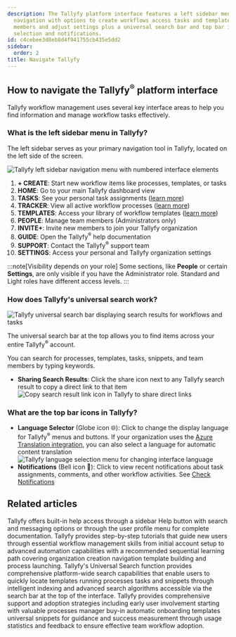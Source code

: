 ```yaml
---
description: The Tallyfy platform interface features a left sidebar menu for primary
  navigation with options to create workflows access tasks and templates manage team
  members and adjust settings plus a universal search bar and top bar icons for language
  selection and notifications.
id: c4cebee3d8eb8d4f941755cb435e5dd2
sidebar:
  order: 2
title: Navigate Tallyfy
---
```


## How to navigate the Tallyfy<sup>®</sup> platform interface

Tallyfy workflow management uses several key interface areas to help you find information and manage workflow tasks effectively.

### What is the left sidebar menu in Tallyfy?

The left sidebar serves as your primary navigation tool in Tallyfy, located on the left side of the screen.

![Tallyfy left sidebar navigation menu with numbered interface elements](https://screenshots.tallyfy.com/tallyfy%2Fpro%2Fdesktop-light-sidebar-numerated.png)

1.  **+ CREATE**: Start new workflow items like processes, templates, or tasks
2.  **HOME**: Go to your main Tallyfy dashboard view
3.  **TASKS**: See your personal task assignments ([learn more](/products/pro/tracking-and-tasks/tasks/))
4.  **TRACKER**: View all active workflow processes ([learn more](/products/pro/tracking-and-tasks/tracker-view/))
5.  **TEMPLATES**: Access your library of workflow templates ([learn more](/products/pro/documenting/templates/))
6.  **PEOPLE**: Manage team members (Administrators only)
7.  **INVITE+**: Invite new members to join your Tallyfy organization
8.  **GUIDE**: Open the Tallyfy<sup>®</sup> help documentation
9.  **SUPPORT**: Contact the Tallyfy<sup>®</sup> support team
10. **SETTINGS**: Access your personal and Tallyfy organization settings

:::note[Visibility depends on your role]
Some sections, like **People** or certain **Settings**, are only visible if you have the Administrator role. Standard and Light roles have different access levels.
:::

### How does Tallyfy's universal search work?

![Tallyfy universal search bar displaying search results for workflows and tasks](https://screenshots.tallyfy.com/tallyfy%2Fpro%2Fdesktop-light-search-bar-results.png)

The universal search bar at the top allows you to find items across your entire Tallyfy<sup>®</sup> account.

You can search for processes, templates, tasks, snippets, and team members by typing keywords.

*   **Sharing Search Results**: Click the share icon next to any Tallyfy search result to copy a direct link to that item
    ![Copy search result link icon in Tallyfy to share direct links](https://screenshots.tallyfy.com/tallyfy%2Fpro%2Fdesktop-light-copy-search-result-link.png)

### What are the top bar icons in Tallyfy?

*   **Language Selector** (Globe icon 🌐): Click to change the display language for Tallyfy<sup>®</sup> menus and buttons. If your organization uses the [Azure Translation integration](/products/pro/integrations/azure-translation/), you can also select a language for automatic content translation
    ![Tallyfy language selection menu for changing interface language](https://screenshots.tallyfy.com/tallyfy%2Fpro%2Fdesktop-light-change-language.png)
*   **Notifications** (Bell icon 🔔): Click to view recent notifications about task assignments, comments, and other workflow activities. See [Check Notifications](/products/pro/tracking-and-tasks/how-can-i-view-notifications-in-tallyfy/)


## Related articles
<CardGrid>
<LinkTitleCard header="<b>Support > In-app user guide</b>" href="/products/pro/miscellaneous/support/how-to-access-the-tallyfy-user-guide/" > Tallyfy offers built-in help access through a sidebar Help button with search and messaging options or through the user profile menu for complete documentation. </LinkTitleCard>
<LinkTitleCard header="<b>Pro > Getting started</b>" href="/products/pro/tutorials/" > Tallyfy provides step-by-step tutorials that guide new users through essential workflow management skills from initial account setup to advanced automation capabilities with a recommended sequential learning path covering organization creation navigation template building and process launching. </LinkTitleCard>
<LinkTitleCard header="<b>Miscellaneous > Universal search</b>" href="/products/pro/miscellaneous/how-to-use-tallyfys-universal-search-function/" > Tallyfy's Universal Search function provides comprehensive platform-wide search capabilities that enable users to quickly locate templates running processes tasks and snippets through intelligent indexing and advanced search algorithms accessible via the search bar at the top of the interface. </LinkTitleCard>
<LinkTitleCard header="<b>Miscellaneous > Support</b>" href="/products/pro/miscellaneous/support/" > Tallyfy provides comprehensive support and adoption strategies including early user involvement starting with valuable processes manager buy-in automatic onboarding templates universal snippets for guidance and success measurement through usage statistics and feedback to ensure effective team workflow adoption. </LinkTitleCard>
</CardGrid>